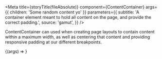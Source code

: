 
<Meta
  title={storyTitle(fileAbsolute)}
  component={ContentContainer}
  args={{ children: 'Some random content yo' }}
  parameters={{
    subtitle:
      'A container element meant to hold all content on the page, and provide the correct padding.',
    source: 'gamut',
  }}
/>

ContentContainer can used when creating page layouts to contain content
within a maximum width, as well as centering that content and providing
responsive padding at our different breakpoints.

<Canvas>
  <Story name="Content Container">
    {(args) => <ContentContainer {...args} />}
  </Story>
</Canvas>

<Props story="Content Container" />
